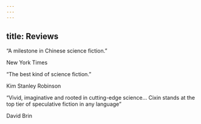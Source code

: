 ```yaml
---
---
---
```

title: Reviews
---



“A milestone in Chinese science fiction.”

New York Times

“The best kind of science fiction.”

Kim Stanley Robinson

“Vivid, imaginative and rooted in cutting-edge science… Cixin stands at the top tier of speculative fiction in any language”

David Brin